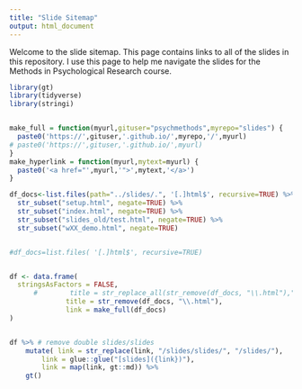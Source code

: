 ```yaml
---
title: "Slide Sitemap"
output: html_document
---
```


Welcome to the slide sitemap. This page contains links to all of the slides in this repository. I use this page to help me navigate the slides for the Methods in Psychological Research course.


```r
library(gt)
library(tidyverse)
library(stringi)


make_full = function(myurl,gituser="psychmethods",myrepo="slides") {
  paste0('https://',gituser,'.github.io/',myrepo,'/',myurl)
# paste0('https://',gituser,'.github.io/',myurl)
}
make_hyperlink = function(myurl,mytext=myurl) {
  paste0('<a href="',myurl,'">',mytext,'</a>')
}

df_docs<-list.files(path="../slides/.", '[.]html$', recursive=TRUE) %>%
  str_subset("setup.html", negate=TRUE) %>%
  str_subset("index.html", negate=TRUE) %>%
  str_subset("slides_old/test.html", negate=TRUE) %>%
  str_subset("wXX_demo.html", negate=TRUE)


#df_docs=list.files( '[.]html$', recursive=TRUE)


df <- data.frame(
  stringsAsFactors = FALSE,
      #        title = str_replace_all(str_remove(df_docs, "\\.html"),"[_-]"," "),
              title = str_remove(df_docs, "\\.html"),  
              link = make_full(df_docs)
) 


df %>% # remove double slides/slides
    mutate( link = str_replace(link, "/slides/slides/", "/slides/"),
        link = glue::glue("[slides]({link})"),
        link = map(link, gt::md)) %>%
    gt()

```
